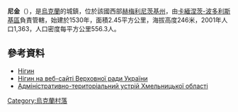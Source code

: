 {{coord|48|50|15|N|26|34|1|E|scale:100000|display=title}}

'''尼金'''（{{lang-uk|Нігин}}），是[[烏克蘭|烏克蘭]]的城鎮，位於該國西部[[赫梅利尼茨基州|赫梅利尼茨基州]]，由[[卡緬涅茨-波多利斯基區|卡緬涅茨-波多利斯基區]]負責管轄，始建於1530年，面積2.45平方公里，海拔高度246米，2001年人口1,363，人口密度每平方公里556.3人。

==參考資料==
*[http://gska2.rada.gov.ua/pls/z7502/A005?rdat1=07.06.2010&rf7571=36150 Нігин]{{dead link|date=2017年12月 |bot=InternetArchiveBot |fix-attempted=yes }}
* [http://gska2.rada.gov.ua/pls/z7502/A005?rdat1=14.02.2011&rf7571=36150 Нігин на веб-сайті Верховної ради України]{{dead link|date=2017年12月 |bot=InternetArchiveBot |fix-attempted=yes }} {{ref-uk}}
* [https://web.archive.org/web/20120301144532/http://www.rada.gov.ua/zakon/new/ADM/zmistxm.html Адміністративно-територіальний устрій Хмельницької області] {{ref-uk}}

{{Ukraine-geo-stub}}
[[Category:烏克蘭村落|Category:烏克蘭村落]]